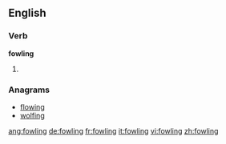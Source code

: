 ==English==

===Verb===
'''fowling'''

# {{present participle of|[[fowl]]}}

===Anagrams===
* [[flowing#English|flowing]]
* [[wolfing#English|wolfing]]

[[ang:fowling]]
[[de:fowling]]
[[fr:fowling]]
[[it:fowling]]
[[vi:fowling]]
[[zh:fowling]]